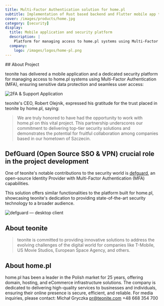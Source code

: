 ```yaml
---
title: Multi-Factor Authentication solution for home.pl
subtitle: Implementation of Rust based backend and Flutter mobile app that enable home.pl business clients to secure their accounts with MFA codes.
cover: /images/products/home.jpg
category: [security]
display:
  title: Mobile application and security platform
  description: |
    Platform for managing access to home.pl systems using Multi-Factor Authentication (MFA), ensuring sensitive data protection and seamless user access
  company:
    logo: /images/logos/home-pl.png
---
```


<Divider />
## About Project

teonite has delivered a mobile application and a dedicated security platform for managing access to home.pl systems using Multi-Factor Authentication (MFA), ensuring sensitive data protection and seamless user access:

![2FA & Support Application](/images/blog/home-app-mid.png)

teonite's CEO, Robert Olejnik, expressed his gratitude for the trust placed in teonite by home.pl, saying:

> We are truly honored to have had the opportunity to work with home.pl on 
> this vital project. This partnership underscores our commitment to 
> delivering top-tier security solutions and demonstrates the potential 
> for fruitful collaboration among companies based in our hometown of 
> Szczecin.

<Book text="Our Security Approach" href="https://pitch.com/v/security-approach-svqrg4" />

## DefGuard (Open Source SSO & VPN) crucial role in the project development

One of teonite's notable contributions to the security world is [defguard](https://defguard.net/?ref=teonite.com), an open-source Identity Provider with Multi-Factor Authentication (MFA) capabilities. 

This solution offers similar functionalities to the platform built for home.pl, showcasing teonite's dedication to providing state-of-the-art security technology to a broader audience.

![defguard — desktop client](/images/blog/defguard-main-screen.png)

## About teonite

> teonite is committed to providing innovative solutions to address the evolving challenges of the
> digital world for companies like T-Mobile, US Movie Studios, European Space Agency, and others.

## About home.pl
home.pl has been a leader in the Polish market for 25 years, offering domain, hosting, and eCommerce infrastructure solutions. The company is dedicated to delivering high-quality services to businesses and individuals, ensuring their online presence is secure, efficient, and reliable.
<Divider />
For media inquiries, please contact: Michał Gryczka [pr@teonite.com](mailto:pr@teonite.com) +48 668 354 700